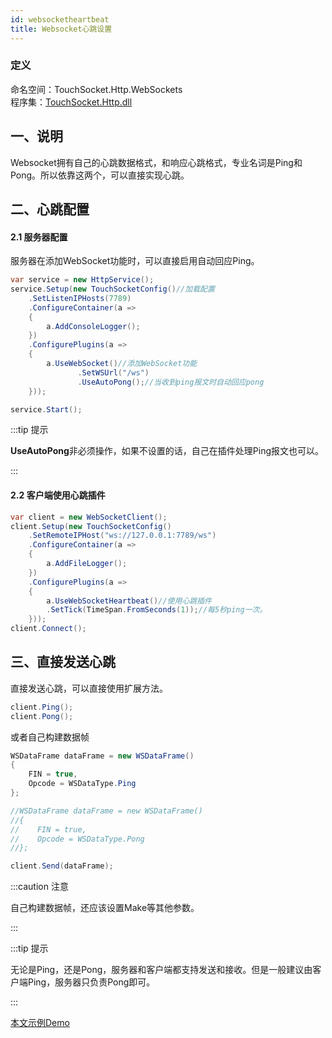 ```yaml
---
id: websocketheartbeat
title: Websocket心跳设置
---
```


### 定义

命名空间：TouchSocket.Http.WebSockets <br/>
程序集：[TouchSocket.Http.dll](https://www.nuget.org/packages/TouchSocket.Http)

## 一、说明

Websocket拥有自己的心跳数据格式，和响应心跳格式，专业名词是Ping和Pong。所以依靠这两个，可以直接实现心跳。

## 二、心跳配置

#### 2.1 服务器配置

服务器在添加WebSocket功能时，可以直接启用自动回应Ping。

```csharp {12}
var service = new HttpService();
service.Setup(new TouchSocketConfig()//加载配置
    .SetListenIPHosts(7789)
    .ConfigureContainer(a =>
    {
        a.AddConsoleLogger();
    })
    .ConfigurePlugins(a =>
    {
        a.UseWebSocket()//添加WebSocket功能
               .SetWSUrl("/ws")
               .UseAutoPong();//当收到ping报文时自动回应pong
    }));

service.Start();
```

:::tip 提示

**UseAutoPong**非必须操作，如果不设置的话，自己在插件处理Ping报文也可以。

:::  

#### 2.2 客户端使用心跳插件

```csharp {10-11}
var client = new WebSocketClient();
client.Setup(new TouchSocketConfig()
    .SetRemoteIPHost("ws://127.0.0.1:7789/ws")
    .ConfigureContainer(a =>
    {
        a.AddFileLogger();
    })
    .ConfigurePlugins(a =>
    {
        a.UseWebSocketHeartbeat()//使用心跳插件
        .SetTick(TimeSpan.FromSeconds(1));//每5秒ping一次。
    }));
client.Connect();
```

## 三、直接发送心跳

直接发送心跳，可以直接使用扩展方法。
```csharp showLineNumbers 
client.Ping();
client.Pong();
```

或者自己构建数据帧
```csharp showLineNumbers
WSDataFrame dataFrame = new WSDataFrame()
{
    FIN = true,
    Opcode = WSDataType.Ping
};

//WSDataFrame dataFrame = new WSDataFrame()
//{
//    FIN = true,
//    Opcode = WSDataType.Pong
//};

client.Send(dataFrame);
```

:::caution 注意

自己构建数据帧，还应该设置Make等其他参数。

:::  

:::tip 提示

无论是Ping，还是Pong，服务器和客户端都支持发送和接收。但是一般建议由客户端Ping，服务器只负责Pong即可。

:::  

[本文示例Demo](https://gitee.com/RRQM_Home/TouchSocket/tree/master/examples/WebSocket/WebSocketConsoleApp)
